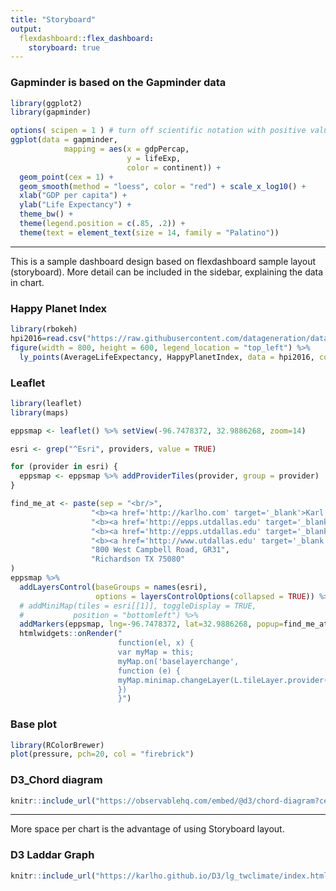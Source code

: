 ```yaml
---
title: "Storyboard"
output: 
  flexdashboard::flex_dashboard:
    storyboard: true
---
```


### Gapminder is based on the Gapminder data



```r
library(ggplot2)
library(gapminder)

options( scipen = 1 ) # turn off scientific notation with positive value
ggplot(data = gapminder,
            mapping = aes(x = gdpPercap,
                          y = lifeExp, 
                          color = continent)) + 
  geom_point(cex = 1) +
  geom_smooth(method = "loess", color = "red") + scale_x_log10() + 
  xlab("GDP per capita") +
  ylab("Life Expectancy") +
  theme_bw() +
  theme(legend.position = c(.85, .2)) +
  theme(text = element_text(size = 14, family = "Palatino"))

```
   
*** 

This is a sample dashboard design based on flexdashboard sample layout (storyboard).  More detail can be included in the sidebar, explaining the data in chart.

### Happy Planet Index 

```r
library(rbokeh)
hpi2016=read.csv("https://raw.githubusercontent.com/datageneration/datavisualization/master/data/hpi2016.csv")
figure(width = 800, height = 600, legend_location = "top_left") %>%
  ly_points(AverageLifeExpectancy, HappyPlanetIndex, data = hpi2016, color = Region, glyph = Region, size = 5, hover = list(Region, GDPPC))

```

### Leaflet 

```r
library(leaflet)
library(maps)

eppsmap <- leaflet() %>% setView(-96.7478372, 32.9886268, zoom=14)

esri <- grep("^Esri", providers, value = TRUE)

for (provider in esri) {
  eppsmap <- eppsmap %>% addProviderTiles(provider, group = provider)
}

find_me_at <- paste(sep = "<br/>",
                  "<b><a href='http://karlho.com' target='_blank'>Karl Ho </a></b>",
                  "<b><a href='http://epps.utdallas.edu' target='_blank'>School of Economic, </a></b>",
                  "<b><a href='http://epps.utdallas.edu' target='_blank'>Political and Policy Sciences</a></b>",
                  "<b><a href='http://www.utdallas.edu' target='_blank'>University of Texsa at Dallas</a></b>",
                  "800 West Campbell Road, GR31",
                  "Richardson TX 75080"
)
eppsmap %>%
  addLayersControl(baseGroups = names(esri),
                   options = layersControlOptions(collapsed = TRUE)) %>%
  # addMiniMap(tiles = esri[[1]], toggleDisplay = TRUE,
  #           position = "bottomleft") %>%
  addMarkers(eppsmap, lng=-96.7478372, lat=32.9886268, popup=find_me_at)  %>%
  htmlwidgets::onRender("
                        function(el, x) {
                        var myMap = this;
                        myMap.on('baselayerchange',
                        function (e) {
                        myMap.minimap.changeLayer(L.tileLayer.provider(e.name));
                        })
                        }")
```

### Base plot 

```r
library(RColorBrewer)
plot(pressure, pch=20, col = "firebrick")

```


### D3_Chord diagram

```r
knitr::include_url("https://observablehq.com/embed/@d3/chord-diagram?cells=chart", height = "600")
```


***

More space per chart is the advantage of using Storyboard layout.


### D3 Laddar Graph


```r
knitr::include_url("https://karlho.github.io/D3/lg_twclimate/index.html", height = "600")
```
